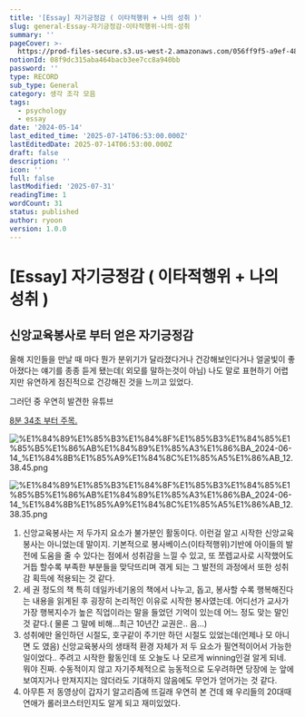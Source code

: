 ```yaml
---
title: '[Essay] 자기긍정감 ( 이타적행위 + 나의 성취 )'
slug: general-Essay-자기긍정감-이타적행위-나의-성취
summary: ''
pageCover: >-
  https://prod-files-secure.s3.us-west-2.amazonaws.com/056ff9f5-a9ef-486f-8acb-9eef51d06a2d/0e8bf1c6-083d-491b-8018-b14e58fef08b/%E1%84%8B%E1%85%B5%E1%84%85%E1%85%B3%E1%86%B7_%E1%84%8B%E1%85%A5%E1%86%B9%E1%84%82%E1%85%B3%E1%86%AB_%E1%84%82%E1%85%A9%E1%84%90%E1%85%B3%E1%84%87%E1%85%AE%E1%86%A8_%286%29.png?X-Amz-Algorithm=AWS4-HMAC-SHA256&X-Amz-Content-Sha256=UNSIGNED-PAYLOAD&X-Amz-Credential=ASIAZI2LB466TJUT7WKK%2F20250731%2Fus-west-2%2Fs3%2Faws4_request&X-Amz-Date=20250731T051428Z&X-Amz-Expires=3600&X-Amz-Security-Token=IQoJb3JpZ2luX2VjEKT%2F%2F%2F%2F%2F%2F%2F%2F%2F%2FwEaCXVzLXdlc3QtMiJIMEYCIQCihCAl0pvHqQczgSKKA3HrHY%2BHtqGkmEK980PBlnZtnQIhALgIRIqpqM3E%2BcSk6bSgBba7cuCBf8xEKBJrlBq05O0tKogECM3%2F%2F%2F%2F%2F%2F%2F%2F%2F%2FwEQABoMNjM3NDIzMTgzODA1IgynyZ%2FuD%2FqYbgnQED4q3AOWJDdUWpyCqf6PVfQwtc49mp3w7SAV07YllYhazi9%2BVmZopQr3a9%2Fw%2BAtypmnhEFcnqwoNDJv2Z536dwJrRbciuoDYvVQQJw%2B8HyspUyywOkF1mirVhLdH0p2ax2kb4uhdV0yPQVJxHrTFlrQF35KfNmnKoW4UNzSQHhVPmR0Yf3Bzu4ZCdZtFra5%2FRRfP7GKoekYkPWntE0JrUwEavz0syRt7z8tjeFqDwMhY243K%2BLeS4FgZUmtSQYjtYb1QX2ndJ1H5hDqdtrh8Rb38t1kf51OcB6KyLEnNmXwzNOJ8oAmmdcDS5d6zyJt%2BKDgOefHuFH%2FVn%2Bh2Z9aCnKtrzuXFaCog68RdxHJhKZesyJIdpYeaLA7nZSpvrz8HKVyVOj4nptOHEK5SE7gJwcv0bfROZ74cX859dw43NC02QDRnphhNrQq1g52yGifOOq5AiLjfNogB9P5uPvs9tismg3cAq9jJrgoj16iHXvFzY61lf8mf1NqFn%2FRoCC%2BB%2BTqjsMKPLhWP8XcJJhhyjM9u2AFRa4NSfaweTtC3nUSDzilppLknRnyYWeTbzVVPuAEhjndki0tW1w0dZPvd5t3FA%2F3%2FQlnRm1q5CzciGyOlvgKzUCfMnL%2B9Ljw%2BzCkzBDCu26vEBjqkAbGIBn4C8RyL46FNZec%2Fcewn4jfqERgHp9O89IR58A8BuNnQgCHfdnp3DYhNcMjSBPx1hBqkiisU5GRXzmttAzXq%2Bh%2FZDywokheHlbJEh4PllhdKnSQx9BfnfUB%2FA6UX7nkvwNNEdpYFxW%2BqzDkKAFKb%2Fm3wGmP%2F3bihLGbGhRx2mtR1KBzhX47YD4qRAN39F3NfC%2F39FaqMFkxvREIjJl9oRAh3&X-Amz-Signature=1ecfcacb81c3310be0f57ad0b9d33d36a1d79a04239551121907d35a4f026f2c&X-Amz-SignedHeaders=host&x-amz-checksum-mode=ENABLED&x-id=GetObject
notionId: 08f9dc315aba464bacb3ee7cc8a940bb
password: ''
type: RECORD
sub_type: General
category: 생각 조각 모음
tags:
  - psychology
  - essay
date: '2024-05-14'
last_edited_time: '2025-07-14T06:53:00.000Z'
lastEditedDate: 2025-07-14T06:53:00.000Z
draft: false
description: ''
icon: ''
full: false
lastModified: '2025-07-31'
readingTime: 1
wordCount: 31
status: published
author: ryoon
version: 1.0.0
---
```

# [Essay] 자기긍정감 ( 이타적행위 + 나의 성취 )


## 신앙교육봉사로 부터 얻은 자기긍정감



올해 지인들을 만날 때 마다 뭔가 분위기가 달라졌다거나 건강해보인다거나 얼굴빛이 좋아졌다는 얘기를 종종 듣게 됐는데( 외모를 말하는것이 아님) 나도 말로 표현하기 어렵지만 유연하게 점진적으로 건강해진 것을 느끼고 있었다.


그러던 중 우연히 발견한 유튜브


[8분 34초 부터 주목.](https://youtu.be/gRiJb6-QkJI?si=EW4w1OQgSVODfASu&t=511)


![%E1%84%89%E1%85%B3%E1%84%8F%E1%85%B3%E1%84%85%E1%85%B5%E1%86%AB%E1%84%89%E1%85%A3%E1%86%BA_2024-06-14_%E1%84%8B%E1%85%A9%E1%84%8C%E1%85%A5%E1%86%AB_12.38.45.png](https://prod-files-secure.s3.us-west-2.amazonaws.com/056ff9f5-a9ef-486f-8acb-9eef51d06a2d/8b5ee746-a6d5-4b07-a39f-08e404327be1/%E1%84%89%E1%85%B3%E1%84%8F%E1%85%B3%E1%84%85%E1%85%B5%E1%86%AB%E1%84%89%E1%85%A3%E1%86%BA_2024-06-14_%E1%84%8B%E1%85%A9%E1%84%8C%E1%85%A5%E1%86%AB_12.38.45.png?X-Amz-Algorithm=AWS4-HMAC-SHA256&X-Amz-Content-Sha256=UNSIGNED-PAYLOAD&X-Amz-Credential=ASIAZI2LB466Q2STE7BC%2F20250731%2Fus-west-2%2Fs3%2Faws4_request&X-Amz-Date=20250731T051456Z&X-Amz-Expires=3600&X-Amz-Security-Token=IQoJb3JpZ2luX2VjEKT%2F%2F%2F%2F%2F%2F%2F%2F%2F%2FwEaCXVzLXdlc3QtMiJIMEYCIQDyG14XSFcgQfpnUsq1QriSQG56l7GNqj%2BNHW8PMbB6KwIhALYoaIYZrwEJlpqSBUWCYuIs9yVBzFFfnSpKtLzQiAUFKogECM3%2F%2F%2F%2F%2F%2F%2F%2F%2F%2FwEQABoMNjM3NDIzMTgzODA1IgzKnkrYxrEs1rrv%2FAoq3APeploxLp1RCZBKMidVtzeVWAKJffPkfzeCh0jUOakplsqC7yUpMEjV6Vhz5CxzzWaKj8e5YGvkkuosgHAtDGNKHKOCKYCQaqiZ2l8z2KTprir4dnlsm5KsoLiQS1j5z6QBXNi5ll5AVzyl%2B1FiSzGYL5jDkTF5MZCLTuMXPLevftuV2klreosmSIlOtqJauk%2BU8d85XbM4TUoFO8NqhK89v9gUuHF%2BjDHCIdoLTrPdJz641%2FU8iFZwGrDa5tGAtOUzRXxm%2Bg9Ro%2FGDgtdk2IfQ4Nc2zLWQXW0F%2Fad206pxM7EW2QnvzshYvUaK5kExzurwYjnyf2oZjG3v474AuzN1HeDVqsDuTKCh7442t56RhVfcbWXckZV0gbWS0mxmdDuV9NL%2Ffqatjlozkdkxw1mMxmYiPxfpzfIflMHPRNuI0lVPvGDq2DOKs0HvWen36lIaK8yf7cmJO0u5f4TIx5INXLXfKU9pamyx0y2CSF25QfckbFKhQopEde%2BTlrA9zIwhNIdzb1Uf964jL2u%2Bkk53f9zMJft9D9u15Vs1u7WfRmaUpju2lwdLM5y%2Bt7eDsDA5L8dD6GS%2FDO8bncET7v35JN%2B2f3%2F6hEm8F89Pr9rmFpS61v00CWXjY1nZejDx2qvEBjqkAe%2F2gu1N3IeTmeTDt88UNYBXoObq4BHsu%2Fmh5AVe2MOeYLA5DPuq9WQbB7D3GA0tNN5SM2rs9Eow7EQD7upJsA8w09%2FEJXyZVv8yWjU6cE%2BwoHdE%2FzTCvQduN8I7iIE391a3jrnrVILg5zOuk7Fbc5f5L9S5XrOGvcguo%2Fa14Qp%2F3L0zn5pyYZaeo1Z0mgiwFivO%2FODaJwhMxGznBuqubEsQr2kA&X-Amz-Signature=b82bfdc47ab5e369f8684b1b48fe1b362ab21b541974cfa07a40d5d91eda66fe&X-Amz-SignedHeaders=host&x-amz-checksum-mode=ENABLED&x-id=GetObject)


![%E1%84%89%E1%85%B3%E1%84%8F%E1%85%B3%E1%84%85%E1%85%B5%E1%86%AB%E1%84%89%E1%85%A3%E1%86%BA_2024-06-14_%E1%84%8B%E1%85%A9%E1%84%8C%E1%85%A5%E1%86%AB_12.38.35.png](https://prod-files-secure.s3.us-west-2.amazonaws.com/056ff9f5-a9ef-486f-8acb-9eef51d06a2d/51a05aba-7bb3-4c22-99fc-07d961bf1df2/%E1%84%89%E1%85%B3%E1%84%8F%E1%85%B3%E1%84%85%E1%85%B5%E1%86%AB%E1%84%89%E1%85%A3%E1%86%BA_2024-06-14_%E1%84%8B%E1%85%A9%E1%84%8C%E1%85%A5%E1%86%AB_12.38.35.png?X-Amz-Algorithm=AWS4-HMAC-SHA256&X-Amz-Content-Sha256=UNSIGNED-PAYLOAD&X-Amz-Credential=ASIAZI2LB466YZ3GAB5R%2F20250731%2Fus-west-2%2Fs3%2Faws4_request&X-Amz-Date=20250731T051457Z&X-Amz-Expires=3600&X-Amz-Security-Token=IQoJb3JpZ2luX2VjEKT%2F%2F%2F%2F%2F%2F%2F%2F%2F%2FwEaCXVzLXdlc3QtMiJIMEYCIQCACQi1wIspPN0%2F32MZrNLr4qF2c01RqL8p0odbZN78PAIhAKe85oyGgQjoBC4xBWV8Qp%2BcnOWlpUARBWnmI5X2ozpTKogECM3%2F%2F%2F%2F%2F%2F%2F%2F%2F%2FwEQABoMNjM3NDIzMTgzODA1IgxQXkmIcpLJ6O51ebMq3AP1MdX8RnZL9%2FQRqRaExLeq3Crh4Htj8bKHYcjX5nH8tGTPTr8Q%2FDPRJkRra4yEZaY4YDzQpJteHtJtWAVPq91gsCVG1KwH96jPxxsQpKkBcoBZNZPOMn06PP2uaEKVofDbee1YNI0HZ8OB6oWQJTd7mSA5dHuI5YJvlGWbmJqU1aIRbz8S3TxXAdTbGtZFZT2iC2iMCpnt80UdGzRQ7xnLxf5JRuc%2F2DL5ipG2h%2F2WwW%2B7tg%2BjVOwbFh69xYZv3w1snpmYHsGW4JVhnqSB%2B4miUgMcuVQEj%2Fet4OwwGAY1Yp0wwAdNhet413sT%2BE4jztOnHQa%2Fs8zeyQjpE%2FM2DTgcdWUUYHBGntmI8uwFxypdIkydmMUQucJG%2FcX7Q8J4Pbi%2Fl8E%2BQhh9HZZxLRndaIWiwRHoJCPHBq8mpqDwEsaf%2Byjr%2BcYUs7WYaYAduVd7tOg5xSxzV2SlYVJB5ZY1ZZFRgtnXe8vDhSPt9yhO9BOEkYIIA80YOJsFCkDRpxhhIEhblJvx0NyoolyLSO8%2FaqXuESlGZc%2FeKlMzo62v36Xdra%2FfIwx%2BQZ%2B%2Fa4e6Wl2Ner6fW0MbhGi48eXLwFZl5415A2miJrhe39th5yoPRlfcicugbVI6HsA%2FfCbVXjCk26vEBjqkAey2UbUjf%2Bxd5NS6SetJ2n3ef0RmsVjGH3GGarWW9LsOT58oc9Kpv9dYvfT5%2B6%2BMclf2ThMcCPhZahGou8yiiUOn4tJCJp0och9wxTeKG%2BBKoGMoPGZ1V0%2BsxqP7qc3cEloVv4PymWvXC87VwTO9bYSPWUssyiw%2F15moAocn9db%2BvdgKtSAElGoGBW%2BciSKX%2BfYuUbYhRyhX1erMK8u86XSm8%2BSW&X-Amz-Signature=3b8270d330982bd17d14c52976da01d11b3a8a40dbb0bb577c556460ced8ac57&X-Amz-SignedHeaders=host&x-amz-checksum-mode=ENABLED&x-id=GetObject)

1. 신앙교육봉사는 저 두가지 요소가 불가분인 활동이다. 이런걸 알고 시작한 신앙교육봉사는 아니었는데 말이지. 기본적으로 봉사베이스(이타적행위)기반에 아이들의 발전에 도움을 줄 수 있다는 점에서 성취감을 느낄 수 있고, 또 쪼렙교사로 시작했어도 거듭 할수록 부족한 부분들을 맞닥뜨리며 겪게 되는 그 발전의 과정에서 또한 성취감 획득에 적용되는 것 같다.
2. 세 권 정도의 책 특히 데일카네기옹의 책에서 나누고, 돕고, 봉사할 수록 행복해진다는 내용을 읽게된 후 굉장히 논리적인 이유로 시작한 봉사였는데. 어디선가 교사가 가장 행복지수가 높은 직업이라는 말을 들었던 기억이 있는데 어느 정도 맞는 말인 것 같다.( 물론 그 말에 비해...최근 10년간 교권은.. 음...)
3. 성취에만 올인하던 시절도, 호구같이 주기만 하던 시절도 있었는데(언제나 모 아니면 도 였음) 신앙교육봉사의 생태적 환경 자체가 저 두 요소가 필연적이어서 가능한 일이었다.. 주려고 시작한 활동인데 또 오늘도 나 모르게 winning인걸 알게 되네. 뭐야 진짜. 수동적이지 않고 자기주체적으로 능동적으로 도우려하면 당장에 눈 앞에 보여지거나 만져지지는 않더라도 기대하지 않음에도 무언가 얻어가는 것 같다.
4. 아무튼 저 동영상이 갑자기 알고리즘에 뜨길래 우연히 본 건데 왜 우리들의 20대때 연애가 롤러코스터인지도 알게 되고 재미있었다.
